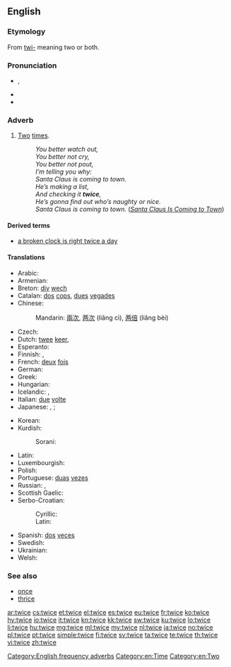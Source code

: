 ==English==

===Etymology===
From [[twi-]] meaning two or both.

===Pronunciation===
* {{IPA|/twaɪs/|lang=en}}, {{X-SAMPA|/twaIs/}}
* {{audio|en-us-twice.ogg|Audio (US)}}
* {{rhymes|aɪs}}

===Adverb===
{{en-adv|-}}

# [[two|Two]] [[time]]s.
#: ''You better watch out,<br>You better not cry,<br>You better not pout,<br>I’m telling you why:<br>Santa Claus is coming to town.<br>He’s making a list,<br>And checking it '''twice''',<br>He’s gonna find out who’s naughty or nice.<br>Santa Claus is coming to town.'' (''[[w:en:Santa Claus Is Coming to Town|Santa Claus Is Coming to Town]]'')

====Derived terms====
* [[a broken clock is right twice a day]]

====Translations====
{{trans-top|two times}}
* Arabic: {{t-|ar|مرتين|tr=maratáyn}}
* Armenian: {{t-|hy|երկու անգամ|tr=erku angam}}
* Breton: [[div]] [[wech]]
* Catalan: [[dos]] [[cops]], [[dues]] [[vegades]]
* Chinese:
*: Mandarin: [[兩]][[次]], [[两]][[次]] (liǎng cì), [[两]][[倍]] (liǎng bèi)
* Czech: {{t+|cs|dvakrát}}
* Dutch: [[twee]] [[keer]], {{t+|nl|tweemaal}}
* Esperanto: {{t-|eo|dufoje}}
* Finnish: {{t+|fi|kaksi kertaa}}, {{t+|fi|kahdesti}}
* French: [[deux]] [[fois]]
* German: {{t+|de|zweimal}}
* Greek: {{t+|el|δις|tr=dhis}}
* Hungarian: {{t+|hu|kétszer}}
* Icelandic: {{t+|is|tvisvar}}, {{t-|is|tvívegis}}
* Italian: [[due]] [[volte]]
* Japanese: {{t+|ja|二度|tr=にど, nido}}, {{t-|ja|二回|tr=にかい, nikai}} {{qualifier|for frequency}}; {{t-|ja|二倍|tr=にばい, nibai}} {{qualifier|for scale ratio}}
{{trans-mid}}
* Korean: {{t-|ko|두번|tr=dubeon|sc=Hang}}
* Kurdish:
*: Sorani: {{t|ku|دووجار}}
* Latin: {{t+|la|bis}}
* Luxembourgish: {{t-|lb|zweemol}}
* Polish: {{t+|pl|dwukrotnie}}
* Portuguese: [[duas]] [[vez#Portuguese|vezes]]
* Russian: {{t+|ru|дважды|tr=dváždy}},  {{t-|ru|два раза|tr=dva ráza}}
* Scottish Gaelic: {{t-|gd|dà}} {{t-|gd|uair}}
* Serbo-Croatian:
*: Cyrillic: {{t-|sh|двапут|alt=два́пут|sc=Cyrl}}
*: Latin: {{t-|sh|dvaput|alt=dváput}}
* Spanish: [[dos]] [[vez#Spanish|veces]]
* Swedish: {{t+|sv|två}} {{t+|sv|gånger}}
* Ukrainian: {{t-|uk|двічі|tr=dvichi|sc=Cyrl}}
* Welsh: {{t-|fy|dwy-waith}}
{{trans-bottom}}

===See also===
* [[once]]
* [[thrice]]

[[Category:English frequency adverbs]]
[[Category:en:Time]]
[[Category:en:Two]]

[[ar:twice]]
[[cs:twice]]
[[et:twice]]
[[el:twice]]
[[es:twice]]
[[eu:twice]]
[[fr:twice]]
[[ko:twice]]
[[hy:twice]]
[[io:twice]]
[[it:twice]]
[[kn:twice]]
[[kk:twice]]
[[sw:twice]]
[[ku:twice]]
[[lo:twice]]
[[li:twice]]
[[hu:twice]]
[[mg:twice]]
[[ml:twice]]
[[my:twice]]
[[nl:twice]]
[[ja:twice]]
[[no:twice]]
[[pl:twice]]
[[pt:twice]]
[[simple:twice]]
[[fi:twice]]
[[sv:twice]]
[[ta:twice]]
[[te:twice]]
[[th:twice]]
[[vi:twice]]
[[zh:twice]]
